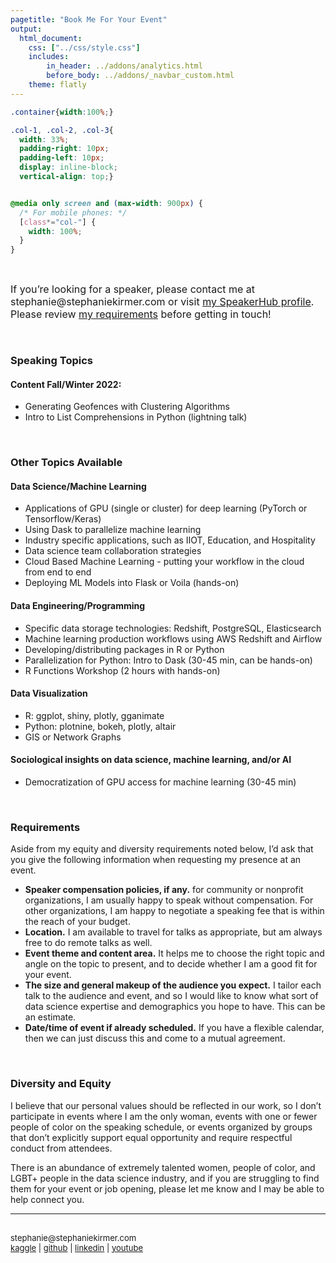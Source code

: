 ```yaml
---
pagetitle: "Book Me For Your Event"
output: 
  html_document:
    css: ["../css/style.css"]
    includes:
        in_header: ../addons/analytics.html
        before_body: ../addons/_navbar_custom.html
    theme: flatly
---
```



```css
.container{width:100%;}

.col-1, .col-2, .col-3{
  width: 33%;
  padding-right: 10px;
  padding-left: 10px;
  display: inline-block;
  vertical-align: top;}


@media only screen and (max-width: 900px) {
  /* For mobile phones: */
  [class*="col-"] {
    width: 100%;
  }
}
```



<br>
<font size = 3> 

If you're looking for a speaker, please contact me at stephanie@stephaniekirmer.com or visit <a href="https://speakerhub.com/speaker/stephanie-kirmer" onclick="gtag('event', 'click', {'event_category' : 'external', 'event_action' : 'outclick', 'event_label' : 'speakerhub'});">my SpeakerHub profile</a>. Please review <a href="#requirements">my requirements</a> before getting in touch!
</font>

<BR>

### Speaking Topics  

#### Content Fall/Winter 2022: 
* Generating Geofences with Clustering Algorithms
* Intro to List Comprehensions in Python (lightning talk)  

<BR>

### Other Topics Available
<div class= "container">
<div class="col-1">

#### Data Science/Machine Learning
  * Applications of GPU (single or cluster) for deep learning (PyTorch or Tensorflow/Keras)
  * Using Dask to parallelize machine learning
  * Industry specific applications, such as IIOT, Education, and Hospitality
  * Data science team collaboration strategies
  * Cloud Based Machine Learning - putting your workflow in the cloud from end to end
  * Deploying ML Models into Flask or Voila (hands-on)
  
</div>

<div class="col-2">
#### Data Engineering/Programming
  * Specific data storage technologies: Redshift, PostgreSQL, Elasticsearch
  * Machine learning production workflows using AWS Redshift and Airflow  
  * Developing/distributing packages in R or Python
  * Parallelization for Python: Intro to Dask (30-45 min, can be hands-on)  
  * R Functions Workshop (2 hours with hands-on)

</div>

<div class="col-3">
#### Data Visualization
  * R: ggplot, shiny, plotly, gganimate
  * Python: plotnine, bokeh, plotly, altair
  * GIS or Network Graphs


#### Sociological insights on data science, machine learning, and/or AI  
  * Democratization of GPU access for machine learning (30-45 min)  

</div>

</div>

<BR>

<h3 id="requirements">Requirements</h3>

Aside from my equity and diversity requirements noted below, I'd ask that you give the following information when requesting my presence at an event.

* **Speaker compensation policies, if any.** for community or nonprofit organizations, I am usually happy to speak without compensation. For other organizations, I am happy to negotiate a speaking fee that is within the reach of your budget. 
* **Location.** I am available to travel for talks as appropriate, but am always free to do remote talks as well.
* **Event theme and content area.** It helps me to choose the right topic and angle on the topic to present, and to decide whether I am a good fit for your event.  
* **The size and general makeup of the audience you expect.** I tailor each talk to the audience and event, and so I would like to know what sort of data science expertise and demographics you hope to have. This can be an estimate.  
* **Date/time of event if already scheduled.** If you have a flexible calendar, then we can just discuss this and come to a mutual agreement.  

<BR>

### Diversity and Equity

I believe that our personal values should be reflected in our work, so I don't participate in events where I am the only woman, events with one or fewer people of color on the speaking schedule, or events organized by groups that don't explicitly support equal opportunity and require respectful conduct from attendees. 

There is an abundance of extremely talented women, people of color, and LGBT+ people in the data science industry, and if you are struggling to find them for your event or job opening, please let me know and I may be able to help connect you.


***

<font size = 2>

<BR>
stephanie@stephaniekirmer.com 
<BR> 
<a href="http://www.kaggle.com/skirmer" onclick="gtag('event', 'click', {'event_category' : 'social', 'event_action' : 'outclick', 'event_label' : 'kaggle'});">kaggle</a>  | 
<a href="http://github.com/skirmer" onclick="gtag('event', 'click', {'event_category' : 'social', 'event_action' : 'outclick', 'event_label' : 'github'});">github</a> | 
<a href="http://linkedin.com/in/skirmer" onclick="gtag('event', 'click', {'event_category' : 'social', 'event_action' : 'outclick', 'event_label' : 'linkedin'});">linkedin</a> | 
<a href="https://youtube.com/playlist?list=PLxqXzy1mNUwclPONsSpw4Qa-pakNzpLva" onclick="gtag('event', 'click', {'event_category' : 'social', 'event_action' : 'outclick', 'event_label' : 'youtube'});">youtube</a> 

</font>
